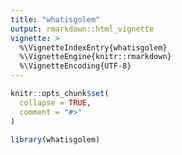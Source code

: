 ```yaml
---
title: "whatisgolem"
output: rmarkdown::html_vignette
vignette: >
  %\VignetteIndexEntry{whatisgolem}
  %\VignetteEngine{knitr::rmarkdown}
  %\VignetteEncoding{UTF-8}
---
```


```r
knitr::opts_chunk$set(
  collapse = TRUE,
  comment = "#>"
)
```

```r
library(whatisgolem)
```
